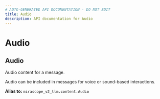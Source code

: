 ```yaml
---
# AUTO-GENERATED API DOCUMENTATION - DO NOT EDIT
title: Audio
description: API documentation for Audio
---
```


# Audio

## <ApiType type="Alias" path="responses/content/Audio" symbolName="Audio" /> Audio

Audio content for a message.

Audio can be included in messages for voice or sound-based interactions.


**Alias to:** `mirascope_v2_llm.content.Audio`
